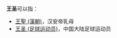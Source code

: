 '''王圣'''可以指：
*[[王聖_(漢朝)|王聖 (漢朝)]]，汉安帝乳母
*[[王圣_(足球运动员)|王圣 (足球运动员)]]，中国大陆足球运动员
{{消歧义|S圣|cat=二字王姓人名消歧义}}